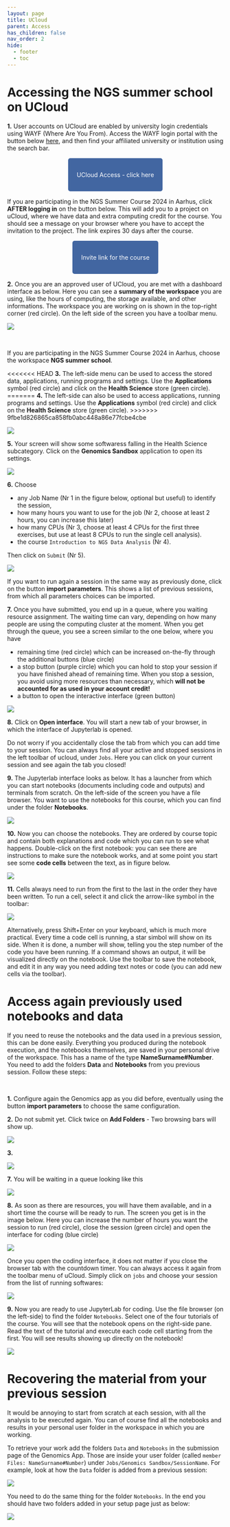 ```yaml
---
layout: page
title: UCloud
parent: Access
has_children: false
nav_order: 2
hide:
  - footer
  - toc
---
```


# Accessing the NGS summer school on UCloud

**1.** User accounts on UCloud are enabled by university login credentials using WAYF (Where Are You From). Access the WAYF login portal with the button below [here](https://cloud.sdu.dk/), and then find your affiliated university or institution using the search bar. 

&nbsp;

 <p align="center">
  <a href="https://cloud.sdu.dk" style="background-color: #4266A1; color: #FFFFFF; padding: 30px 20px; text-decoration: none; border-radius: 5px;">
    UCloud Access
    - click here
  </a>
</p>

&nbsp;

:::{.callout-warning title="NGS summer school"}

If you are participating in the NGS Summer Course 2024 in Aarhus, click **AFTER logging in** on the button below. This will add you to a project on uCloud, where we have data and extra computing credit for the course. You should see a message on your browser where you have to accept the invitation to the project. The link expires 30 days after the course.

&nbsp; 

<p align="center">
  <a href="https://cloud.sdu.dk/app/projects/invite/f11a81aa-9064-4df3-9601-2607c2812f2a" style="background-color: #4266A1; color: #FFFFFF; padding: 30px 20px; text-decoration: none; border-radius: 5px;">
    Invite link
    for the course
  </a>
</p>

&nbsp; 

:::

**2.** Once you are an approved user of UCloud, you are met with a dashboard interface as below. Here you can see a **summary of the workspace** you are using, like the hours of computing, the storage available, and other informations. The workspace you are working on is shown in the top-right corner (red circle). On the left side of the screen you have a toolbar menu.

![](../images/dashboard_edit.png)

&nbsp;

:::{.callout-warning title="NGS summer school"}

If you are participating in the NGS Summer Course 2024 in Aarhus, choose the workspace **NGS summer school**.

:::

<!--
:::{.callout-warning title="Exercise: drives and file explorer"}

Click on the first button of the left menu (Files). The **Files** window will open. Here you can create **drives**, which are virtual storage units resembling the drives of a computer, where you can store, delete and move files around.

Choose the workspace **My workspace** and create a drive using the button on top of the window (`Create drive`), choose the resources available from the dropdown menu (in the workspace `My workspace` you probably have `u1-cephfs`) and assign a name. 

Now you have created your drive inside your personal workspace! You can create other drives, for example to keep projects separate. If you click into the drive, you can see new top buttons, for example to upload a file, create a folder and sync with another computer (which needs a software - click on the Sync button to read more). When you have a drive, you can **mount** it into a software you want to use (mount means to make it available for the software to read/write from and to).

Remember to go back to the workspace you were working with before this exercise.
:::
-->

<<<<<<< HEAD
**3.**  The left-side menu can be used to access the stored data, applications, running programs and settings. Use the **Applications** symbol (red circle) and click on the **Health Science** store (green circle). 
=======
**4.**  The left-side can also be used to access applications, running programs and settings. Use the **Applications** symbol (red circle) and click on the **Health Science** store (green circle). 
>>>>>>> 9fbe1d826865ca858fb0abc448a86e77fcbe4cbe

![](../images/appsMenu_edit.png)

**5.**  Your screen will show some softwaress falling in the Health Science subcategory. Click on the **Genomics Sandbox** application to open its settings.

![](../images/genomicsSandbox.png)

**6.** Choose 

  - any Job Name (Nr 1 in the figure below, optional but useful) to identify the session, 
  - how many hours you want to use for the job (Nr 2, choose at least 2 hours, you can increase this later)
  - how many CPUs (Nr 3, choose at least 4 CPUs for the first three exercises, but use at least 8 CPUs to run the single cell analysis). 
  - the course `Introduction to NGS Data Analysis` (Nr 4). 
  
  Then click on `Submit` (Nr 5).

![](../images/appSetup_edit.png)

:::{.callout-tip title="Reuse parameters"}

If you want to run again a session in the same way as previously done, click on the button **import parameters**. This shows a list of previous sessions, from which all parameters choices can be imported.

:::

**7.** Once you have submitted, you end up in a queue, where you waiting resource assignment. The waiting time can vary, depending on how many people are using the computing cluster at the moment. When you get through the queue, you see a screen similar to the one below, where you have

- remaining time (red circle) which can be increased on-the-fly through the additional buttons (blue circle)
- a stop button (purple circle) which you can hold to stop your session if you have finished ahead of remaining time. When you stop a session, you avoid using more resources than necessary, which **will not be accounted for as used in your account credit!**
- a button to open the interactive interface (green button)

![](../images/runningApp_edit.png)

**8.** Click on **Open interface**. You will start a new tab of your browser, in which the interface of Jupyterlab is opened.

:::{.callout-tip title="find again your sessions"}

Do not worry if you accidentally close the tab from which you can add time to your session. You can always find all your active and stopped sessions in the left toolbar of ucloud, under `Jobs`. Here you can click on your current session and see again the tab you closed!

:::

**9.** The Jupyterlab interface looks as below. It has a launcher from which you can start notebooks (documents including code and outputs) and terminals from scratch. On the left-side of the screen you have a file browser. You want to use the notebooks for this course, which you can find under the folder **Notebooks**.

![](../images/jupyterStart.png)

**10.** Now you can choose the notebooks. They are ordered by course topic and contain both explanations and code which you can run to see what happens. Double-click on the first notebook: you can see there are instructions to make sure the notebook works, and at some point you start see some **code cells** between the text, as in figure below.

![](../images/nbInstructions.png)

**11.** Cells always need to run from the first to the last in the order they have been written. To run a cell, select it and click the arrow-like symbol in the toolbar:

![](../images/jupyterToolbar.png)

Alternatively, press Shift+Enter on your keyboard, which is much more practical. Every time a code cell is running, a star simbol will show on its side. When it is done, a number will show, telling you the step number of the code you have been running. If a command shows an output, it will be visualized directly on the notebook. Use the toolbar to save the notebook, and edit it in any way you need adding text notes or code (you can add new cells via the toolbar).

# Access again previously used notebooks and data

If you need to reuse the notebooks and the data used in a previous session, this can be done easily. Everything you produced during the notebook execution, and the notebooks themselves, are saved in your personal drive of the workspace. This has a name of the type **NameSurname#Number**. You need to add the folders **Data** and **Notebooks** from you previous session. Follow these steps:

&nbsp;

**1.** Configure again the Genomics app as you did before, eventually using the button **import parameters** to choose the same configuration.

**2.** Do not submit yet. Click twice on **Add Folders** - Two browsing bars will show up.

![](../images/addFolderEmpty.png)

**3.** 




![](../images/appSetup_edited.png)

**7.** You will be waiting in a queue looking like this

![](../images/waitingInQueue.png)

**8.** As soon as there are resources, you will have them available, and in a short time the course will be ready to run. The screen you get is in the image below. Here you can increase the number of hours you want the session to run (red circle), close the session (green circle) and open the interface for coding (blue circle)

![](../images/afterTheQueue_edited.png)

:::{.callout-tip}

Once you open the coding interface, it does not matter if you close the browser tab with the countdown timer. You can always access it again from the toolbar menu of uCloud. Simply click on `jobs` and choose your session from the list of running softwares:

![](../images/recoverJobs.gif)

:::

**9.** Now you are ready to use JupyterLab for coding. Use the file browser (on the left-side) to find the folder `Notebooks`. Select one of the four tutorials of the course. You will see that the notebook opens on the right-side pane. Read the text of the tutorial and execute each code cell starting from the first. You will see results showing up directly on the notebook!

![](../images/startNotebook.gif)

# Recovering the material from your previous session

It would be annoying to start from scratch at each session, with all the analysis to be executed again. You can of course find all the notebooks and results in your personal user folder in the workspace in which you are working.

To retrieve your work add the folders `Data` and `Notebooks` in the submission page of the Genomics App. Those are inside your user folder (called `member Files: NameSurname#Number`) under `Jobs/Genomics Sandbox/SessionName`. For example, look at how the `Data` folder is added from a previous session:

![](../images/retrieveFolderData.gif)

You need to do the same thing for the folder `Notebooks`. In the end you should have two folders added in your setup page just as below:

![](../images/retrievedFolders.png)

